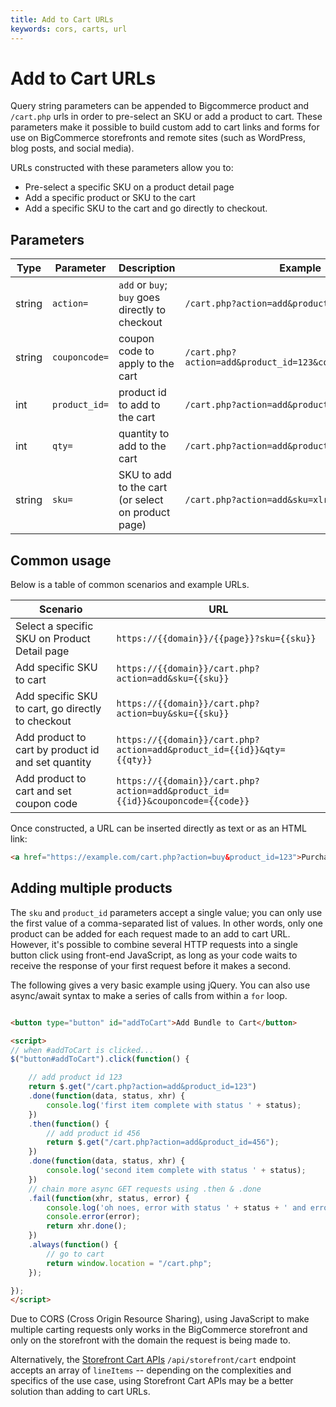 ```yaml
---
title: Add to Cart URLs
keywords: cors, carts, url
---
```


# Add to Cart URLs

Query string parameters can be appended to Bigcommerce product and `/cart.php` urls in order to pre-select an SKU or add a product to cart. These parameters make it possible to build custom add to cart links and forms for use on BigCommerce storefronts and remote sites (such as WordPress, blog posts, and social media).

URLs constructed with these parameters allow you to:
* Pre-select a specific SKU on a product detail page
* Add a specific product or SKU to the cart
* Add a specific SKU to the cart and go directly to checkout.

## Parameters

| **Type**| **Parameter** | **Description**                                     | **Example**                                                 |
|-- |-|--|-|
| string  | `action=`     | `add` or  `buy`; `buy` goes directly to checkout    | `/cart.php?action=add&product_id=123`                       |
| string  | `couponcode=` | coupon code to apply to the cart                    | `/cart.php?action=add&product_id=123&couponcode=10off100`   |
| int     | `product_id=` | product id to add to the cart                       | `/cart.php?action=add&product_id=123`                       |
| int     | `qty=`        | quantity to add to the cart                         | `/cart.php?action=add&product_id=123&qty=3`                 |
| string  | `sku=`        | SKU to add to the cart (or select on product page)  | `/cart.php?action=add&sku=xlredtshirt`                      |

## Common usage

Below is a table of common scenarios and example URLs.

| **Scenario**                                                 | **URL**                                                              |
|--|-|
| Select a specific SKU on Product Detail page                 |`https://{{domain}}/{{page}}?sku={{sku}}`                             |
| Add specific SKU to cart                                     |`https://{{domain}}/cart.php?action=add&sku={{sku}}`                  |
| Add specific SKU to cart, go directly to checkout            |`https://{{domain}}/cart.php?action=buy&sku={{sku}}`                  |
| Add product to cart by product id and set quantity           |`https://{{domain}}/cart.php?action=add&product_id={{id}}&qty={{qty}}`|
| Add product to cart and set coupon code                      |`https://{{domain}}/cart.php?action=add&product_id={{id}}&couponcode={{code}}`          |

Once constructed, a URL can be inserted directly as text or as an HTML link:

```html showLineNumbers copy
<a href="https://example.com/cart.php?action=buy&product_id=123">Purchase Our New Product Now!</a>
```

## Adding multiple products

The `sku` and `product_id` parameters accept a single value; you can only use the first value of a comma-separated list of values. In other words, only one product can be added for each request made to an add to cart URL. However, it's possible to combine several HTTP requests into a single button click using front-end JavaScript, as long as your code waits to receive the response of your first request before it makes a second.

The following gives a very basic example using jQuery.  You can also use async/await syntax to make a series of calls from within a `for` loop.

```html showLineNumbers copy

<button type="button" id="addToCart">Add Bundle to Cart</button>

<script>
// when #addToCart is clicked...
$("button#addToCart").click(function() {

	// add product id 123
    return $.get("/cart.php?action=add&product_id=123")
	.done(function(data, status, xhr) {
		console.log('first item complete with status ' + status);
	})
	.then(function() {
		// add product id 456
		return $.get("/cart.php?action=add&product_id=456");
	})
	.done(function(data, status, xhr) {
		console.log('second item complete with status ' + status);
	})
	// chain more async GET requests using .then & .done
	.fail(function(xhr, status, error) {
		console.log('oh noes, error with status ' + status + ' and error: ');
		console.error(error);
		return xhr.done();
	})
	.always(function() {
		// go to cart
		return window.location = "/cart.php";
	});

});
</script>
```

<Callout type="warning">
  Due to CORS (Cross Origin Resource Sharing), using JavaScript to make multiple carting requests only works in the BigCommerce storefront and only on the storefront with the domain the request is being made to.
</Callout>

Alternatively, the [Storefront Cart APIs](/api-docs/cart-and-checkout/working-sf-apis#working-sf-apis_storefront-cart) `/api/storefront/cart` endpoint accepts an array of `lineItems` -- depending on the complexities and specifics of the use case, using Storefront Cart APIs may be a better solution than adding to cart URLs.

